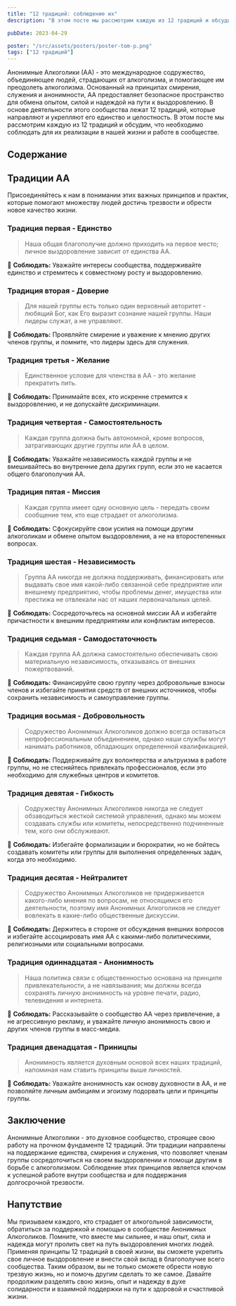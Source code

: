 ```yaml
---
title: "12 традиций: соблюдение их"
description: "В этом посте мы рассмотрим каждую из 12 традиций и обсудим, что необходимо соблюдать для их реализации в нашей жизни и работе в сообществе. "

pubDate: 2023-04-29

poster: "/src/assets/posters/poster-tom-p.png"
tags: ["12 традиций"]
---
```


Анонимные Алкоголики (АА) - это международное содружество, объединяющее людей, страдающих от алкоголизма, и помогающее им преодолеть алкоголизма. Основанный на принципах смирения, служения и анонимности, АА предоставляет безопасное пространство для обмена опытом, силой и надеждой на пути к выздоровлению. В основе деятельности этого сообщества лежат 12 традиций, которые направляют и укрепляют его единство и целостность. В этом посте мы рассмотрим каждую из 12 традиций и обсудим, что необходимо соблюдать для их реализации в нашей жизни и работе в сообществе.

## Содержание

## Традиции АА

Присоединяйтесь к нам в понимании этих важных принципов и практик, которые помогают множеству людей достичь трезвости и обрести новое качество жизни.

### Традиция первая - Единство

> Наша общая благополучие должно приходить на первое место; личное выздоровление зависит от единства АА.

🔻 **Соблюдать:** Уважайте интересы сообщества, поддерживайте единство и стремитесь к совместному росту и выздоровлению.

### Традиция вторая - Доверие

> Для нашей группы есть только один верховный авторитет - любящий Бог, как Его выразит сознание нашей группы. Наши лидеры служат, а не управляют.

🔻 **Соблюдать:** Проявляйте смирение и уважение к мнению других членов группы, и помните, что лидеры здесь для служения.

### Традиция третья - Желание

> Единственное условие для членства в АА - это желание прекратить пить.

🔻 **Соблюдать:** Принимайте всех, кто искренне стремится к выздоровлению, и не допускайте дискриминации.

### Традиция четвертая - Самостоятельность

> Каждая группа должна быть автономной, кроме вопросов, затрагивающих другие группы или АА в целом.

🔻 **Соблюдать:** Уважайте независимость каждой группы и не вмешивайтесь во внутренние дела других групп, если это не касается общего благополучия АА.

### Традиция пятая - Миссия

> Каждая группа имеет одну основную цель - передать своим сообщение тем, кто еще страдает от алкоголизма.

🔻 **Соблюдать:** Сфокусируйте свои усилия на помощи другим алкоголикам и обмене опытом выздоровления, а не на второстепенных вопросах.

### Традиция шестая - Независимость

> Группа АА никогда не должна поддерживать, финансировать или выдавать свое имя какой-либо связанной себе предприятие или внешнему предприятию, чтобы проблемы денег, имущества или престижа не отвлекали нас от наших первоначальных целей.

🔻 **Соблюдать:** Сосредоточьтесь на основной миссии АА и избегайте причастности к внешним предприятиям или конфликтам интересов.

### Традиция седьмая - Самодостаточность

> Каждая группа АА должна самостоятельно обеспечивать свою материальную независимость, отказываясь от внешних пожертвований.

🔻 **Соблюдать:** Финансируйте свою группу через добровольные взносы членов и избегайте принятия средств от внешних источников, чтобы сохранить независимость и самоуправление группы.

### Традиция восьмая - Добровольность

> Содружество Анонимных Алкоголиков должно всегда оставаться непрофессиональным объединением, однако наши службы могут нанимать работников, обладающих определенной квалификацией.

🔻 **Соблюдать:** Поддерживайте дух волонтерства и альтруизма в работе группы, но не стесняйтесь привлекать профессионалов, если это необходимо для служебных центров и комитетов.

### Традиция девятая - Гибкость

> Содружеству Анонимных Алкоголиков никогда не следует обзаводиться жесткой системой управления, однако мы можем создавать службы или комитеты, непосредственно подчиненные тем, кого они обслуживают.

🔻 **Соблюдать:** Избегайте формализации и бюрократии, но не бойтесь создавать комитеты или группы для выполнения определенных задач, когда это необходимо.

### Традиция десятая - Нейтралитет

> Содружество Анонимных Алкоголиков не придерживается какого-либо мнения по вопросам, не относящимся его деятельности, поэтому имя Анонимных Алкоголиков не следует вовлекать в какие-либо общественные дискуссии.

🔻 **Соблюдать:** Держитесь в стороне от обсуждения внешних вопросов и избегайте ассоциировать имя АА с какими-либо политическими, религиозными или социальными вопросами.

### Традиция одиннадцатая - Анонимность

> Наша политика связи с общественностью основана на принципе привлекательности, а не навязывания; мы должны всегда сохранять личную анонимность на уровне печати, радио, телевидения и интернета.

🔻 **Соблюдать:** Рассказывайте о сообщество АА через привлечение, а не агрессивную рекламу, и уважайте личную анонимность свою и других членов группы в масс-медиа.

### Традиция двенадцатая - Приницпы

> Анонимность является духовным основой всех наших традиций, напоминая нам ставить принципы выше личностей.

🔻 **Соблюдать:** Уважайте анонимность как основу духовности в АА, и не позволяйте личным амбициям и эгоизму подорвать цели и принципы группы.

## Заключение

Анонимные Алкоголики - это духовное сообщество, строящее свою работу на прочном фундаменте 12 традиций. Эти традиции направлены на поддержание единства, смирения и служения, что позволяет членам группы сосредоточиться на своем выздоровлении и помощи другим в борьбе с алкоголизмом. Соблюдение этих принципов является ключом к успешной работе внутри сообщества и для поддержания долгосрочной трезвости.

## Напутствие

Мы призываем каждого, кто страдает от алкогольной зависимости, обратиться за поддержкой и помощью в сообществе Анонимных Алкоголиков. Помните, что вместе мы сильнее, и наш опыт, сила и надежда могут пролить свет на путь выздоровления многих людей. Применяя принципы 12 традиций в своей жизни, вы сможете укрепить свое личное выздоровление и внести свой вклад в благополучие всего сообщества. Таким образом, вы не только сможете обрести новую трезвую жизнь, но и помочь другим сделать то же самое. Давайте продолжим разделять свою жизнь, опыт и надежду в духе солидарности и взаимной поддержки на пути к здоровой и счастливой жизни.

